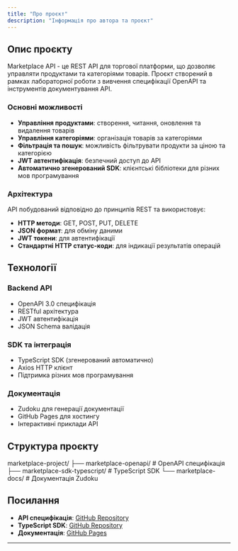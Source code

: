 ```yaml
---
title: "Про проєкт"
description: "Інформація про автора та проєкт"
---
```


## Опис проєкту

Marketplace API - це REST API для торгової платформи, що дозволяє управляти продуктами та категоріями товарів. Проєкт створений в рамках лабораторної роботи з вивчення специфікації OpenAPI та інструментів документування API.

### Основні можливості

- **Управління продуктами**: створення, читання, оновлення та видалення товарів
- **Управління категоріями**: організація товарів за категоріями
- **Фільтрація та пошук**: можливість фільтрувати продукти за ціною та категорією
- **JWT автентифікація**: безпечний доступ до API
- **Автоматично згенерований SDK**: клієнтські бібліотеки для різних мов програмування

### Архітектура

API побудований відповідно до принципів REST та використовує:

- **HTTP методи**: GET, POST, PUT, DELETE
- **JSON формат**: для обміну даними
- **JWT токени**: для автентифікації
- **Стандартні HTTP статус-коди**: для індикації результатів операцій

## Технології

### Backend API
- OpenAPI 3.0 специфікація
- RESTful архітектура
- JWT автентифікація
- JSON Schema валідація

### SDK та інтеграція
- TypeScript SDK (згенерований автоматично)
- Axios HTTP клієнт
- Підтримка різних мов програмування

### Документація
- Zudoku для генерації документації
- GitHub Pages для хостингу
- Інтерактивні приклади API

## Структура проєкту
marketplace-project/
├── marketplace-openapi/          # OpenAPI специфікація
├── marketplace-sdk-typescript/   # TypeScript SDK
└── marketplace-docs/            # Документація Zudoku

## Посилання

- **API специфікація**: [GitHub Repository](https://github.com/tsybtw/marketplace-openapi)
- **TypeScript SDK**: [GitHub Repository](https://github.com/tsybtw/marketplace-sdk-typescript)
- **Документація**: [GitHub Pages](https://tsybtw.github.io/marketplace-docs)

---